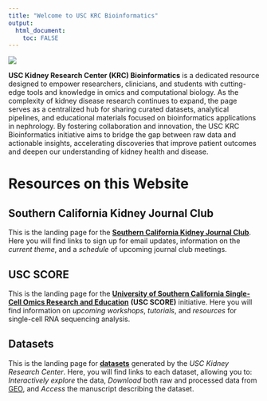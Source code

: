 ---
title: "Welcome to USC KRC Bioinformatics"
output: 
  html_document:
    toc: FALSE
---

![](`r here::here("Images", "USC3.jpg")`)

**USC Kidney Research Center (KRC) Bioinformatics** is a dedicated resource designed to empower researchers, clinicians, and students with cutting-edge tools and knowledge in omics and computational biology. As the complexity of kidney disease research continues to expand, the page serves as a centralized hub for sharing curated datasets, analytical pipelines, and educational materials focused on bioinformatics applications in nephrology. By fostering collaboration and innovation, the USC KRC Bioinformatics initiative aims to bridge the gap between raw data and actionable insights, accelerating discoveries that improve patient outcomes and deepen our understanding of kidney health and disease.

# Resources on this Website

## Southern California Kidney Journal Club

This is the landing page for the [**Southern California Kidney Journal Club**](https://jwnelsonlab.github.io/mywebsite/kidneyjc.html). Here you will find links to sign up for email updates, information on the *current theme*, and a *schedule* of upcoming journal club meetings.

## USC SCORE

This is the landing page for the [**University of Southern California Single-Cell Omics Research and Education**](https://jwnelsonlab.github.io/mywebsite/score.html) **(USC SCORE)** initiative. Here you will find information on *upcoming workshops*, *tutorials*, and *resources* for single-cell RNA sequencing analysis.

## Datasets

This is the landing page for [**datasets**](https://jwnelsonlab.github.io/mywebsite/scrnaseq.html) generated by the *USC Kidney Research Center*. Here, you will find links to each dataset, allowing you to: *Interactively explore* the data, *Download* both raw and processed data from [GEO](https://www.ncbi.nlm.nih.gov/geo/), and *Access* the manuscript describing the dataset.



